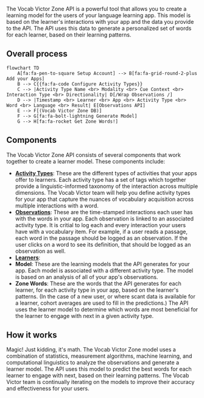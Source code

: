 The Vocab Victor Zone API is a powerful tool that allows you to create a learning model for the users of your language learning app. This model is based on the learner's interactions with your app and the data you provide to the API. The API uses this data to generate a personalized set of words for each learner, based on their learning patterns.

## Overall process
```mermaid
flowchart TD
    A[fa:fa-pen-to-square Setup Account] --> B[fa:fa-grid-round-2-plus Add your Apps]
    B --> C{{fa:fa-code Configure Activity Types}}
    C --> |Activity Type Name <br> Modality <br> Cue Context <br> Interaction Type <br> Directionality| D[/Wrap Observations /]
    D --> |Timestamp <br> Learner <br> App <br> Activity Type <br> Word <br> Language <br> Result| E[Observations API]
    E --> F[(Vocab Victor Zone DB)]
    F --> G[fa:fa-bolt-lightning Generate Model] 
    G --> H[fa:fa-rocket Get Zone Words!]
```


## Components

The Vocab Victor Zone API consists of several components that work together to create a learner model. These components include:

- [**Activity Types**](/activity-types): These are the different types of activities that your apps offer to learners. Each activity type has a set of tags which together provide a linguistic-informed taxonomy of the interaction across multiple dimensions. The Vocab Victor team will help you define activity types for your app that capture the nuances of vocabulary acquisition across multiple interactions with a word.
- [**Observations**](/log-observations): These are the time-stamped interactions each user has with the words in your app. Each observation is linked to an associated activity type. It is critial to log each and every interaction your users have with a vocabulary item. For example, if a user reads a passage, each word in the passage should be logged as an observation. If the user clicks on a word to see its definition, that should be logged as an observation as well.
- [**Learners**](/learner-tracking): 
- **Model**: These are the learning models that the API generates for your app. Each model is associated with a different activity type. The model is based on an analysis of all of your app's observations.
- **Zone Words**: These are the words that the API generates for each learner, for each activity type in your app, based on the learner's patterns. (In the case of a new user, or where scant data is available for a learner, cohort averages are used to fill in the predictions.) The API uses the learner model to determine which words are most beneficial for the learner to engage with next in a given activity type.

## How it works

Magic! Just kidding, it's math. The Vocab Victor Zone model uses a combination of statistics, measurement algorithms, machine learning, and computational linguistics to analyze the observations and generate a learner model. The API uses this model to predict the best words for each learner to engage with next, based on their learning patterns. The Vocab Victor team is continually iterating on the models to improve their accuracy and effectiveness for your users.
